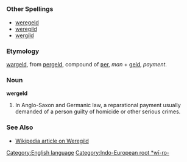 =={{en}}==
[[Category:English language]]
===Other Spellings===
*[[weregeld]]
*[[weregild]]
*[[wergild]]
===Etymology===
{{enm}} [[wargeld]], from {{ang}} [[ƿergeld]], compound of [[ƿer]], ''man'' + [[geld]], ''payment''.
[[Category:Indo-European root *wī-ro-]]
===Noun===
'''wergeld'''

#In Anglo-Saxon and Germanic law, a reparational payment usually demanded of a person guilty of homicide or other serious crimes.
===See Also===
*[[w:wergild|Wikipedia article on Weregild]]